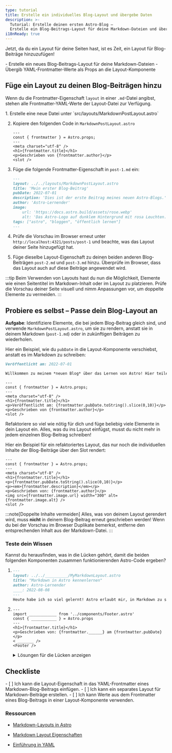 ```yaml
---
type: tutorial
title: Erstelle ein individuelles Blog-Layout und übergebe Daten
description: >-
  Tutorial: Erstelle deinen ersten Astro-Blog —
  Erstelle ein Blog-Beitrags-Layout für deine Markdown-Dateien und übergebe Frontmatter-Werte als Props
i18nReady: true
---
```



Jetzt, da du ein Layout für deine Seiten hast, ist es Zeit, ein Layout für Blog-Beiträge hinzuzufügen!

<PreCheck>
  - Erstelle ein neues Blog-Beitrags-Layout für deine Markdown-Dateien
  - Übergib YAML-Frontmatter-Werte als Props an die Layout-Komponente
</PreCheck>

## Füge ein Layout zu deinen Blog-Beiträgen hinzu

Wenn du die Frontmatter-Eigenschaft `layout` in einer `.md`-Datei angibst, stehen alle Frontmatter-YAML-Werte der Layout-Datei zur Verfügung.

<Steps>
1. Erstelle eine neue Datei unter `src/layouts/MarkdownPostLayout.astro`

2. Kopiere den folgenden Code in `MarkdownPostLayout.astro`

    ```astro title="src/layouts/MarkdownPostLayout.astro"
    ---
    const { frontmatter } = Astro.props;
    ---
    <meta charset="utf-8" />
    <h1>{frontmatter.title}</h1>
    <p>Geschrieben von {frontmatter.author}</p>
    <slot />
    ```

3. Füge die folgende Frontmatter-Eigenschaft in `post-1.md` ein:

    ```markdown title="src/pages/posts/post-1.md" ins={2}
    ---
    layout: ../../layouts/MarkdownPostLayout.astro
    title: 'Mein erster Blog-Beitrag'
    pubDate: 2022-07-01
    description: 'Dies ist der erste Beitrag meines neuen Astro-Blogs.'
    author: 'Astro-Lernender'
    image:
        url: 'https://docs.astro.build/assets/rose.webp' 
        alt: 'Das Astro-Logo auf dunklem Hintergrund mit rosa Leuchten.'
    tags: ["astro", "bloggen", "öffentlich lernen"]
    ---
    ```

4. Prüfe die Vorschau im Browser erneut unter `http://localhost:4321/posts/post-1` und beachte, was das Layout deiner Seite hinzugefügt hat.  

5. Füge dieselbe Layout-Eigenschaft zu deinen beiden anderen Blog-Beiträgen `post-2.md` und `post-3.md` hinzu. Überprüfe im Browser, dass das Layout auch auf diese Beiträge angewendet wird.
</Steps>

:::tip
Beim Verwenden von Layouts hast du nun die Möglichkeit, Elemente wie einen Seitentitel im Markdown-Inhalt oder im Layout zu platzieren. Prüfe die Vorschau deiner Seite visuell und nimm Anpassungen vor, um doppelte Elemente zu vermeiden.
:::

<Box icon="puzzle-piece">

## Probiere es selbst – Passe dein Blog-Layout an

**Aufgabe**: Identifiziere Elemente, die bei jedem Blog-Beitrag gleich sind, und verwende `MarkdownPostLayout.astro`, um sie zu rendern, anstatt sie in deinem Markdown (`post-1.md`) oder in zukünftigen Beiträgen zu wiederholen.

Hier ein Beispiel, wie du `pubDate` in die Layout-Komponente verschiebst, anstatt es im Markdown zu schreiben:

```markdown title="src/pages/posts/post-1.md" del={1}
Veröffentlicht am: 2022-07-01

Willkommen zu meinem *neuen Blog* über das Lernen von Astro! Hier teile ich meinen Lernweg, während ich eine neue Website erstelle.
```

```astro title="src/layouts/MarkdownPostLayout.astro" ins={6}
---
const { frontmatter } = Astro.props;
---
<meta charset="utf-8" />
<h1>{frontmatter.title}</h1>
<p>Veröffentlicht am: {frontmatter.pubDate.toString().slice(0,10)}</p>
<p>Geschrieben von {frontmatter.author}</p>
<slot />
```

Refaktoriere so viel wie nötig für dich und füge beliebig viele Elemente in dein Layout ein. Alles, was du ins Layout einfügst, musst du nicht mehr in jedem einzelnen Blog-Beitrag schreiben!

Hier ein Beispiel für ein refaktoriertes Layout, das nur noch die individuellen Inhalte der Blog-Beiträge über den Slot rendert:

```astro title="src/layouts/MarkdownPostLayout.astro"
---
const { frontmatter } = Astro.props;
---
<meta charset="utf-8" />
<h1>{frontmatter.title}</h1>
<p>{frontmatter.pubDate.toString().slice(0,10)}</p>
<p><em>{frontmatter.description}</em></p>
<p>Geschrieben von: {frontmatter.author}</p>
<img src={frontmatter.image.url} width="300" alt={frontmatter.image.alt} />
<slot />
```
</Box>

:::note[Doppelte Inhalte vermeiden]
Alles, was von deinem Layout gerendert wird, muss **nicht** in deinem Blog-Beitrag erneut geschrieben werden! Wenn du bei der Vorschau im Browser Duplikate bemerkst, entferne den entsprechenden Inhalt aus der Markdown-Datei.
:::

<Box icon="question-mark">

### Teste dein Wissen

Kannst du herausfinden, was in die Lücken gehört, damit die beiden folgenden Komponenten zusammen funktionierenden Astro-Code ergeben?

1.  ```markdown title="src/pages/posts/learning-astro.md"
    ---
    layout: ../../__________/MyMarkdownLayout.astro
    title: "Markdown in Astro kennenlernen"
    author: Astro-Lernender
    ____: 2022-08-08
    ---
    Heute habe ich so viel gelernt! Astro erlaubt mir, in Markdown zu schreiben, und gleichzeitig Variablen aus dem Frontmatter zu verwenden. Ich kann diese Werte sogar in einer Astro-Layout-Komponente abrufen.
    ```

2.  ```astro title="src/layouts/MyMarkdownLayout.astro"
    ---
    import ____________ from '../components/Footer.astro'
    const { ___________ } = Astro.props
    ---
    <h1>{frontmatter.title}</h1>
    <p>Geschrieben von: {frontmatter.______} am {frontmatter.pubDate}</p>
    < _______ />
    <Footer />
    ```
    <details>
        <summary>Lösungen für die Lücken anzeigen</summary>

        1.  ```markdown title="src/pages/posts/learning-astro.md" "layouts" "pubDate"
            ---
            layout: ../../layouts/MyMarkdownLayout.astro
            title: "Markdown in Astro kennenlernen"
            author: Astro-Lernender
            pubDate: 2022-08-08
            ---
            Heute habe ich so viel gelernt! Astro erlaubt mir, in Markdown zu schreiben, und gleichzeitig Variablen aus dem Frontmatter zu verwenden. Ich kann diese Werte sogar in einer Astro-Layout-Komponente abrufen.
            ```

        2.  ```astro title="src/layouts/MyMarkdownLayout.astro" " Footer " " frontmatter " "author" "slot"
            ---
            import Footer from '../components/Footer.astro'
            const { frontmatter } = Astro.props
            ---
            <h1>{frontmatter.title}</h1>
            <p>Geschrieben von: {frontmatter.author} am {frontmatter.pubDate}</p>
            <slot />
            <Footer />
            ```
    </details>
</Box>

<Box icon="check-list">

## Checkliste

<Checklist>
- [ ] Ich kann die Layout-Eigenschaft in das YAML-Frontmatter eines Markdown-Blog-Beitrags einfügen.
- [ ] Ich kann ein separates Layout für Markdown-Beiträge erstellen.
- [ ] Ich kann Werte aus dem Frontmatter eines Blog-Beitrags in einer Layout-Komponente verwenden.
</Checklist>

</Box>

### Ressourcen

- [Markdown-Layouts in Astro](/de/guides/markdown-content/#frontmatter-layout-property)

- [Markdown Layout Eigenschaften](/de/basics/layouts/#markdown-layout-eigenschaften)

- [Einführung in YAML](https://dev.to/paulasantamaria/introduction-to-yaml-125f) <Badge class="neutral-badge" text="external" />
